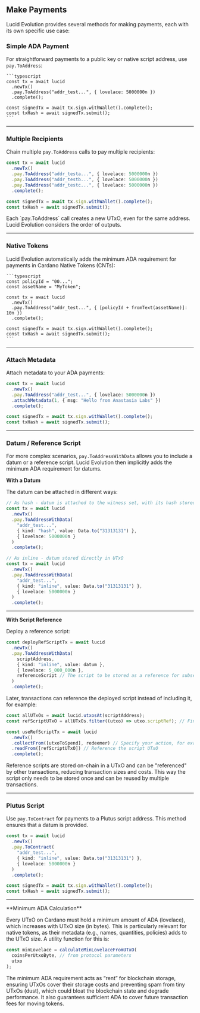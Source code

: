 
## Make Payments

Lucid Evolution provides several methods for making payments, each with its own specific use case:

### Simple ADA Payment

For straightforward payments to a public key or native script address, use `pay.ToAddress`:

    ```typescript
    const tx = await lucid
      .newTx()
      .pay.ToAddress("addr_test...", { lovelace: 5000000n })
      .complete();

    const signedTx = await tx.sign.withWallet().complete();
    const txHash = await signedTx.submit();
    ```

---

### Multiple Recipients

Chain multiple `pay.ToAddress` calls to pay multiple recipients:

```typescript
const tx = await lucid
  .newTx()
  .pay.ToAddress("addr_testa...", { lovelace: 5000000n })
  .pay.ToAddress("addr_testb...", { lovelace: 5000000n })
  .pay.ToAddress("addr_testc...", { lovelace: 5000000n })
  .complete();

const signedTx = await tx.sign.withWallet().complete();
const txHash = await signedTx.submit();
```

<Callout type="info">
  Each `pay.ToAddress` call creates a new UTxO, even for the same address. Lucid
  Evolution considers the order of outputs.
</Callout>

---

### Native Tokens

Lucid Evolution automatically adds the minimum ADA requirement for payments in Cardano Native Tokens (CNTs):

    ```typescript
    const policyId = "00...";
    const assetName = "MyToken";

    const tx = await lucid
      .newTx()
      .pay.ToAddress("addr_test...", { [policyId + fromText(assetName)]: 10n })
      .complete();

    const signedTx = await tx.sign.withWallet().complete();
    const txHash = await signedTx.submit();
    ```

---

### Attach Metadata

Attach metadata to your ADA payments:

```typescript
const tx = await lucid
  .newTx()
  .pay.ToAddress("addr_test...", { lovelace: 5000000n })
  .attachMetadata(1, { msg: "Hello from Anastasia Labs" })
  .complete();

const signedTx = await tx.sign.withWallet().complete();
const txHash = await signedTx.submit();
```

---

### Datum / Reference Script

For more complex scenarios, `pay.ToAddressWithData` allows you to include a datum or a reference script. Lucid Evolution then implicitly adds the minimum ADA requirement for datums.

**With a Datum**

The datum can be attached in different ways:

```typescript
// As hash - datum is attached to the witness set, with its hash stored in the UTxO
const tx = await lucid
  .newTx()
  .pay.ToAddressWithData(
    "addr_test...",
    { kind: "hash", value: Data.to("31313131") },
    { lovelace: 5000000n }
  )
  .complete();

// As inline - datum stored directly in UTxO
const tx = await lucid
  .newTx()
  .pay.ToAddressWithData(
    "addr_test...",
    { kind: "inline", value: Data.to("31313131") },
    { lovelace: 5000000n }
  )
  .complete();
```

---

**With Script Reference**

Deploy a reference script:

```typescript
const deployRefScriptTx = await lucid
  .newTx()
  .pay.ToAddressWithData(
    scriptAddress,
    { kind: "inline", value: datum },
    { lovelace: 5_000_000n },
    referenceScript // The script to be stored as a reference for subsequent transactions
  )
  .complete();
```

Later, transactions can reference the deployed script instead of including it, for example:

```typescript
const allUTxOs = await lucid.utxosAt(scriptAddress);
const refScriptUTxO = allUTxOs.filter((utxo) => utxo.scriptRef); // Find UTxO with reference script depending on your use case

const useRefScriptTx = await lucid
  .newTx()
  .collectFrom([utxoToSpend], redeemer) // Specify your action, for example: which UTxO to spend and which redeemer to use
  .readFrom([refScriptUTxO]) // Reference the script UTxO
  .complete();
```

<Callout type="info">
  Reference scripts are stored on-chain in a UTxO and can be "referenced" by
  other transactions, reducing transaction sizes and costs. This way the script
  only needs to be stored once and can be reused by multiple transactions.
</Callout>

---

### Plutus Script

Use `pay.ToContract` for payments to a Plutus script address. This method ensures that a datum is provided.

```typescript
const tx = await lucid
  .newTx()
  .pay.ToContract(
    "addr_test...",
    { kind: "inline", value: Data.to("31313131") },
    { lovelace: 5000000n }
  )
  .complete();

const signedTx = await tx.sign.withWallet().complete();
const txHash = await signedTx.submit();
```

---

<Callout type="info">
**Minimum ADA Calculation**

Every UTxO on Cardano must hold a minimum amount of ADA (lovelace), which increases with UTxO size (in bytes). This is particularly relevant for native tokens, as their metadata (e.g., names, quantities, policies) adds to the UTxO size. A utility function for this is:

```typescript
const minLovelace = calculateMinLovelaceFromUTxO(
  coinsPerUtxoByte, // from protocol parameters
  utxo
);
```

The minimum ADA requirement acts as “rent” for blockchain storage, ensuring UTxOs cover their storage costs and preventing spam from tiny UTxOs (dust), which could bloat the blockchain state and degrade performance. It also guarantees sufficient ADA to cover future transaction fees for moving tokens.

</Callout>
